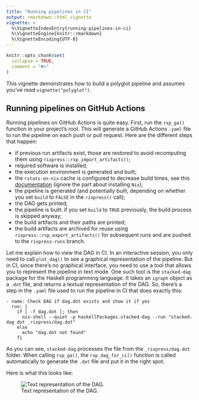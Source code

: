 ```yaml
---
title: "Running pipelines in CI"
output: rmarkdown::html_vignette
vignette: >
  %\VignetteIndexEntry{running-pipelines-in-ci}
  %\VignetteEngine{knitr::rmarkdown}
  %\VignetteEncoding{UTF-8}
---
```


```r
knitr::opts_chunk$set(
  collapse = TRUE,
  comment = "#>"
)
```

This vignette demonstrates how to build a polyglot pipeline and assumes you've
read `vignette("polyglot")`.

## Running pipelines on GitHub Actions

Running pipelines on GitHub Actions is quite easy. First, run the `rxp_ga()`
function in your project's root. This will generate a GitHub Actions `.yaml`
file to run the pipeline on each push or pull request. Here are the different
steps that happen:

- if previous run artifacts exist, those are restored to avoid recomputing them
  using `rixpress::rxp_import_artifacts()`;
- required software is installed;
- the execution environment is generated and built;
- the `rstats-on-nix` cache is configured to decrease build times, see this
  [documentation](https://docs.ropensci.org/rix/articles/b1-setting-up-and-using-rix-on-linux-and-windows.html#using-the-determinate-systems-installer)
  (ignore the part about installing `Nix`);
- the pipeline is generated (and potentially built, depending on whether you set
  `build` to `FALSE` in the `rixpress()` call);
- the DAG gets printed;
- the pipeline is built: if you set `build` to `TRUE` previously, the build
  process is skipped anyway;
- the build artifacts and their paths are printed;
- the build artifacts are archived for reuse using
  `rixpress::rxp_export_artifacts()` for subsequent runs and are pushed to the
  `rixpress-runs` branch.

Let me explain how to view the DAG in CI. In an interactive
session, you only need to call `plot_dag()` to see a graphical representation of
the pipeline. But in CI, since there's no graphical interface, you need to
use a tool that allows you to represent the pipeline in text mode. One such tool is
the `stacked-dag` package for the Haskell programming language. It takes an
`igraph` object as a `.dot` file, and returns a textual representation of the
DAG. So, there's a step in the `.yaml` file used to run the pipeline in CI that
does exactly this:

```
- name: Check DAG if dag.dot exists and show it if yes
  run: |
    if [ -f dag.dot ]; then
      nix-shell --quiet -p haskellPackages.stacked-dag --run "stacked-dag dot _rixpress/dag.dot"
    else
      echo "dag.dot not found"
    fi
```

As you can see, `stacked-dag` processes the file from the `_rixpress/dag.dot`
folder. When calling `rxp_ga()`, the `rxp_dag_for_ci()` function is called
automatically to generate the `.dot` file and put it in the right spot.

Here is what this looks like:

<figure>
<img src="https://raw.githubusercontent.com/b-rodrigues/rixpress/refs/heads/main/vignettes/stacked-dag.png" alt="Text representation of the DAG." />
<figcaption aria-hidden="true">
Text representation of the DAG.
</figcaption>
</figure>
